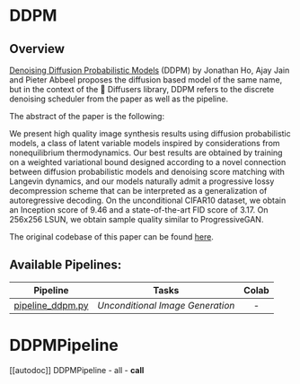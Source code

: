 <!--Copyright 2023 The HuggingFace Team. All rights reserved.

Licensed under the Apache License, Version 2.0 (the "License"); you may not use this file except in compliance with
the License. You may obtain a copy of the License at

http://www.apache.org/licenses/LICENSE-2.0

Unless required by applicable law or agreed to in writing, software distributed under the License is distributed on
an "AS IS" BASIS, WITHOUT WARRANTIES OR CONDITIONS OF ANY KIND, either express or implied. See the License for the
specific language governing permissions and limitations under the License.
-->

# DDPM

## Overview

[Denoising Diffusion Probabilistic Models](https://arxiv.org/abs/2006.11239) 
 (DDPM) by Jonathan Ho, Ajay Jain and Pieter Abbeel proposes the diffusion based model of the same name, but in the context of the 🤗 Diffusers library, DDPM refers to the discrete denoising scheduler from the paper as well as the pipeline.

The abstract of the paper is the following:

We present high quality image synthesis results using diffusion probabilistic models, a class of latent variable models inspired by considerations from nonequilibrium thermodynamics. Our best results are obtained by training on a weighted variational bound designed according to a novel connection between diffusion probabilistic models and denoising score matching with Langevin dynamics, and our models naturally admit a progressive lossy decompression scheme that can be interpreted as a generalization of autoregressive decoding. On the unconditional CIFAR10 dataset, we obtain an Inception score of 9.46 and a state-of-the-art FID score of 3.17. On 256x256 LSUN, we obtain sample quality similar to ProgressiveGAN.

The original codebase of this paper can be found [here](https://github.com/hojonathanho/diffusion).


## Available Pipelines:

| Pipeline | Tasks | Colab
|---|---|:---:|
| [pipeline_ddpm.py](https://github.com/huggingface/diffusers/blob/main/src/diffusers/pipelines/ddpm/pipeline_ddpm.py) | *Unconditional Image Generation* | - |


# DDPMPipeline
[[autodoc]] DDPMPipeline
	- all
	- __call__
